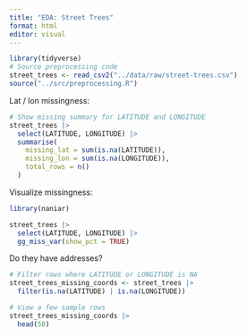 ```yaml
---
title: "EDA: Street Trees"
format: html
editor: visual
---
```


```r
library(tidyverse)
# Source preprocessing code
street_trees <- read_csv2("../data/raw/street-trees.csv")
source("../src/preprocessing.R")
```

Lat / lon missingness:

```r
# Show missing summary for LATITUDE and LONGITUDE
street_trees |> 
  select(LATITUDE, LONGITUDE) |> 
  summarise(
    missing_lat = sum(is.na(LATITUDE)),
    missing_lon = sum(is.na(LONGITUDE)),
    total_rows = n()
  )
```

Visualize missingness:

```r
library(naniar)

street_trees |> 
  select(LATITUDE, LONGITUDE) |>
  gg_miss_var(show_pct = TRUE)
```

Do they have addresses?

```r
# Filter rows where LATITUDE or LONGITUDE is NA
street_trees_missing_coords <- street_trees |> 
  filter(is.na(LATITUDE) | is.na(LONGITUDE))

# View a few sample rows
street_trees_missing_coords |> 
  head(50)
```
